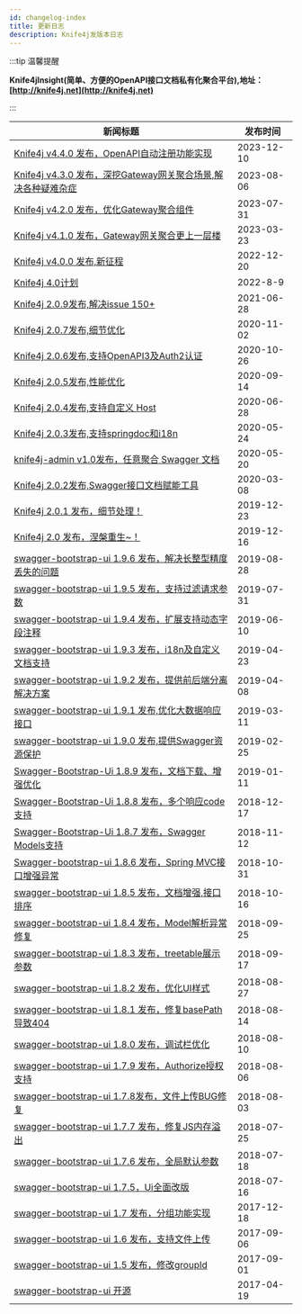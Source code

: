 ```yaml
---
id: changelog-index
title: 更新日志
description: Knife4j发版本日志
---
```


:::tip 温馨提醒

**Knife4jInsight(简单、方便的OpenAPI接口文档私有化聚合平台),地址：[http://knife4j.net](http://knife4j.net)**

:::


| 新闻标题                                                     | 发布时间   |
| ------------------------------------------------------------ | ---------- |
| [Knife4j v4.4.0 发布，OpenAPI自动注册功能实现](changelog/x/4.4) | 2023-12-10 |
| [Knife4j v4.3.0 发布，深挖Gateway网关聚合场景,解决各种疑难杂症](changelog/x/4.3) | 2023-08-06 |
| [Knife4j v4.2.0 发布，优化Gateway聚合组件](changelog/x/4.2) | 2023-07-31 |
| [Knife4j v4.1.0 发布，Gateway网关聚合更上一层楼](changelog/x/4.1) | 2023-03-23 |
| [Knife4j v4.0.0 发布,新征程](https://www.oschina.net/news/222157/knife4j-4-0-released) | 2022-12-20 |
| [Knife4j 4.0计划](/docs/v4) | 2022-8-9 |
| [Knife4j 2.0.9发布,解决issue 150+](https://www.oschina.net/news/148059) | 2021-06-28 |
| [Knife4j 2.0.7发布,细节优化](https://www.oschina.net/news/119621/knife4j-2-0-7-released) | 2020-11-02 |
| [Knife4j 2.0.6发布,支持OpenAPI3及Auth2认证](https://www.oschina.net/news/119457) | 2020-10-26 |
| [Knife4j 2.0.5发布,性能优化](https://www.oschina.net/news/118621) | 2020-09-14 |
| [Knife4j 2.0.4发布,支持自定义 Host](https://www.oschina.net/news/116766/knife4j-2-0-4-released) | 2020-06-28 |
| [Knife4j 2.0.3发布,支持springdoc和i18n](https://www.oschina.net/news/115921/knife4j-2-0-3-released) | 2020-05-24 |
| [knife4j-admin v1.0发布，任意聚合 Swagger 文档](https://www.oschina.net/news/115814/knife4j-admin-1-0-released) | 2020-05-20 |
| [Knife4j 2.0.2发布,Swagger接口文档赋能工具](https://www.oschina.net/news/113926/knife4j-2-0-2-released) | 2020-03-08 |
| [Knife4j 2.0.1 发布，细节处理！](https://www.oschina.net/news/112264/knife4j-2-0-1-released) | 2019-12-23 |
| [Knife4j 2.0 发布，涅槃重生~！](https://www.oschina.net/news/112095/knife4j-2-0-released) | 2019-12-16 |
| [swagger-bootstrap-ui 1.9.6 发布，解决长整型精度丢失的问题](https://www.oschina.net/news/109441/swagger-bootstrap-ui-1-9-6-released) | 2019-08-28 |
| [swagger-bootstrap-ui 1.9.5 发布，支持过滤请求参数](https://www.oschina.net/news/108673/swagger-bootstrap-ui-1-9-5-released) | 2019-07-31 |
| [swagger-bootstrap-ui 1.9.4 发布，扩展支持动态字段注释](https://www.oschina.net/news/107336/swagger-bootstrap-ui-1-9-4-released) | 2019-06-10 |
| [swagger-bootstrap-ui 1.9.3 发布，i18n及自定义文档支持](https://www.oschina.net/news/106165/swagger-bootstrap-ui-1-9-3-released) | 2019-04-23 |
| [swagger-bootstrap-ui 1.9.2 发布，提供前后端分离解决方案](https://www.oschina.net/news/105744/swagger-bootstrap-ui-1-9-2-released) | 2019-04-08 |
| [swagger-bootstrap-ui 1.9.1 发布,优化大数据响应接口](https://www.oschina.net/news/105067/swagger-bootstrap-ui-1-9-1-released) | 2019-03-11 |
| [swagger-bootstrap-ui 1.9.0 发布,提供Swagger资源保护](https://www.oschina.net/news/104687/swagger-bootstrap-ui-1-9-0-released) | 2019-02-25 |
| [Swagger-Bootstrap-Ui 1.8.9 发布，文档下载、增强优化](https://www.oschina.net/news/103518/swagger-bootstrap-ui-1-8-9-released) | 2019-01-11 |
| [Swagger-Bootstrap-Ui 1.8.8 发布，多个响应code支持](https://www.oschina.net/news/102771/swagger-bootstrap-ui-1-8-8-released) | 2018-12-17 |
| [Swagger-Bootstrap-Ui 1.8.7 发布，Swagger Models支持](https://www.oschina.net/news/101720/swagger-bootstrap-ui-1-8-7-released) | 2018-11-12 |
| [Swagger-bootstrap-ui 1.8.6 发布，Spring MVC接口增强异常](https://www.oschina.net/news/101346/swagger-bootstrap-ui-1-8-6-released) | 2018-10-31 |
| [swagger-bootstrap-ui 1.8.5 发布，文档增强,接口排序](https://www.oschina.net/news/100888/swagger-bootstrap-ui-1-8-5-released) | 2018-10-16 |
| [swagger-bootstrap-ui 1.8.4 发布，Model解析异常修复](https://www.oschina.net/news/100295/swagger-bootstrap-ui-1-8-4-released) | 2018-09-25 |
| [swagger-bootstrap-ui 1.8.3 发布，treetable展示参数](https://www.oschina.net/news/100052/swagger-bootstrap-ui-183-released) | 2018-09-17 |
| [swagger-bootstrap-ui 1.8.2 发布，优化UI样式](https://www.oschina.net/news/99355/swagger-bootstrap-ui-1-8-2-released) | 2018-08-27 |
| [swagger-bootstrap-ui 1.8.1 发布，修复basePath导致404](https://www.oschina.net/news/98955/swagger-bootstrap-ui-1-8-1-released) | 2018-08-14 |
| [swagger-bootstrap-ui 1.8.0 发布，调试栏优化](https://www.oschina.net/news/98840/swagger-bootstrap-ui-1-8-0-released) | 2018-08-10 |
| [swagger-bootstrap-ui 1.7.9 发布，Authorize授权支持](https://www.oschina.net/news/98711/swagger-bootstrap-ui-1-7-9-released) | 2018-08-06 |
| [swagger-bootstrap-ui 1.7.8发布，文件上传BUG修复](https://www.oschina.net/news/98631/swagger-bootstrap-ui-1-7-8-released) | 2018-08-03 |
| [swagger-bootstrap-ui 1.7.7 发布，修复JS内存溢出](https://www.oschina.net/news/98335/swagger-bootstrap-ui-177-released) | 2018-07-25 |
| [swagger-bootstrap-ui 1.7.6 发布，全局默认参数](https://www.oschina.net/news/98128/swagger-bootstrap-ui-176-released) | 2018-07-18 |
| [swagger-bootstrap-ui 1.7.5，Ui全面改版](https://www.oschina.net/news/98042/swagger-bootstrap-ui-1-7-5-released) | 2018-07-16 |
| [swagger-bootstrap-ui 1.7 发布，分组功能实现](https://www.oschina.net/news/91637/swagger-bootstrap-ui-1-7) | 2017-12-18 |
| [swagger-bootstrap-ui 1.6 发布，支持文件上传](https://www.oschina.net/news/88444/swagger-bootstrap-ui-1-6) | 2017-09-06 |
| [swagger-bootstrap-ui 1.5 发布，修改groupId](https://www.oschina.net/news/88285/swagger-bootstrap-ui-1-5) | 2017-09-01 |
| [swagger-bootstrap-ui 开源](https://www.oschina.net/p/swagger-bootstrap-ui) | 2017-04-19 |
 